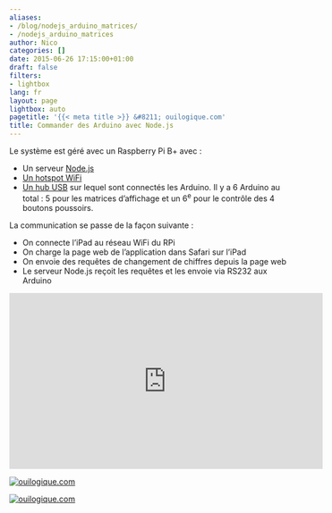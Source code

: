 ```yaml
---
aliases:
- /blog/nodejs_arduino_matrices/
- /nodejs_arduino_matrices
author: Nico
categories: []
date: 2015-06-26 17:15:00+01:00
draft: false
filters:
- lightbox
lang: fr
layout: page
lightbox: auto
pagetitle: '{{< meta title >}} &#8211; ouilogique.com'
title: Commander des Arduino avec Node.js
---
```


Le système est géré avec un Raspberry Pi B+ avec :

-   Un serveur [Node.js](https://nodejs.org)
-   [Un hotspot WiFi](https://learn.adafruit.com/setting-up-a-raspberry-pi-as-a-wifi-access-point?view=all)
-   [Un hub USB](/usb_hub_test/) sur lequel sont connectés les Arduino. Il y a 6 Arduino au total : 5 pour les matrices d’affichage et un 6<sup>e</sup> pour le contrôle des 4 boutons poussoirs.

La communication se passe de la façon suivante :

-   On connecte l’iPad au réseau WiFi du RPi
-   On charge la page web de l’application dans Safari sur l’iPad
-   On envoie des requêtes de changement de chiffres depuis la page web
-   Le serveur Node.js reçoit les requêtes et les envoie via RS232 aux Arduino

<iframe width="560" height="315" src="https://www.youtube.com/embed/b8a_t5Tyg44" frameborder="0" allowfullscreen></iframe>

[![ouilogique.com][img_1]][img_1]

[img_1]: ./images/2015-05-29_platine.jpg

[![ouilogique.com][img_2]][img_2]

[img_2]: ./images/2015-05-30_boutons.jpg
